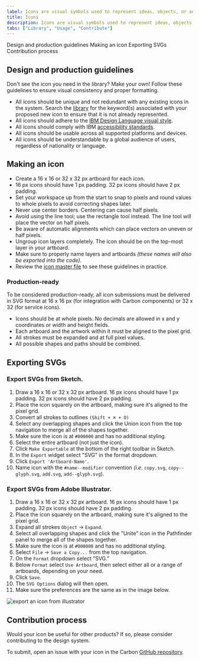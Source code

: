 ```yaml
---
label: Icons are visual symbols used to represent ideas, objects, or actions. They communicate messages at a glance, afford interactivity, and draw attention to important information.
title: Icons
description: Icons are visual symbols used to represent ideas, objects, or actions. They communicate messages at a glance, afford interactivity, and draw attention to important information.
tabs: ["Library", "Usage", "Contribute"]
---
```


<AnchorLinks>

<AnchorLink>Design and production guidelines</AnchorLink>
<AnchorLink>Making an icon</AnchorLink>
<AnchorLink>Exporting SVGs</AnchorLink>
<AnchorLink>Contribution process</AnchorLink>

</AnchorLinks>

## Design and production guidelines

Don't see the icon you need in the library? Make your own! Follow these guidelines to ensure visual consistency and proper formatting.

- All icons should be unique and not redundant with any existing icons in the system. Search the [library](/guidelines/icons/library) for the keyword(s) associated with your proposed new icon to ensure that it is not already represented.
- All icons should adhere to the [IBM Design Language visual style](https://w3.ibm.com/design/language/elements/icons/).
- All icons should comply with IBM [accessibility standards](/guidelines/accessibility/overview).
- All icons should be usable across all supported platforms and devices.
- All icons should be understandable by a global audience of users, regardless of nationality or language.

## Making an icon

- Create a 16 x 16 or 32 x 32 px artboard for each icon.
- 16 px icons should have 1 px padding. 32 px icons should have 2 px padding.
- Set your workspace up from the start to snap to pixels and round values to whole pixels to avoid correcting shapes later.
- Never use center borders. Centering can cause half pixels.
- Avoid using the line tool; use the rectangle tool instead. The line tool will place the vector on half pixels.
- Be aware of automatic alignments which can place vectors on uneven or half pixels.
- Ungroup icon layers completely. The icon should be on the top-most layer in your artboard.
- Make sure to properly name layers and artboards _(these names will also be exported into the code)_.
- Review the [icon master file](https://github.com/carbon-design-system/carbon/tree/master/packages/icons/master) to see these guidelines in practice.

### Production-ready

To be considered production-ready, all icon submissions must be delivered in SVG format at 16 x 16 px (for integration with Carbon components) or 32 x 32 (for service icons).

- Icons should be at whole pixels. No decimals are allowed in x and y coordinates or width and height fields.
- Each artboard and the artwork within it must be aligned to the pixel grid.
- All strokes must be expanded and at full pixel values.
- All possible shapes and paths should be combined.

## Exporting SVGs

### Export SVGs from Sketch.

1. Draw a 16 x 16 or 32 x 32 px artboard. 16 px icons should have 1 px padding. 32 px icons should have 2 px padding.
2. Place the icon squarely on the artboard, making sure it's aligned to the pixel grid.
3. Convert all strokes to outlines `(Shift + ⌘ + O)`
4. Select any overlapping shapes and click the Union icon from the top navigation to merge all of the shapes together.
5. Make sure the icon is at `#000000` and has no additional styling.
6. Select the entire artboard (not just the icon).
7. Click `Make Exportable` at the bottom of the right toolbar in Sketch.
8. In the `Export` widget select "SVG" in the format dropdown.
9. Click `Export 'Artboard-Name'`.
10. Name icon with the `#name--modifier` convention _(i.e._ `copy.svg`, `copy--glyph.svg`, `add.svg`, `add--glyph.svg`).

### Export SVGs from Adobe Illustrator.

1. Draw a 16 x 16 or 32 x 32 px artboard. 16 px icons should have 1 px padding. 32 px icons should have 2 px padding.
2. Place the icon squarely on the artboard, making sure it's aligned to the pixel grid.
3. Expand all strokes `Object` → `Expand`.
4. Select all overlapping shapes and click the "Unite" icon in the Pathfinder panel to merge all of the shapes together.
5. Make sure the icon is at `#000000` and has no additional styling.
6. Select `File` → `Save a Copy...` from the top navigation.
7. On the `Format` dropdown select "SVG."
8. Below `Format` select `Use Artboard`, then select either all or a range of artboards, depending on your need.
9. Click `Save`.
10. The `SVG Options` dialog will then open.
11. Make sure the preferences are the same as in the image below.

![export an icon from illustrator](images/iconography-contribution-exportsvgfromai.png)

## Contribution process

Would your icon be useful for other products? If so, please consider contributing to the design system.

To submit, open an issue with your icon in the Carbon [GitHub repository](https://github.com/carbon-design-system/carbon/tree/master/packages/icons).
